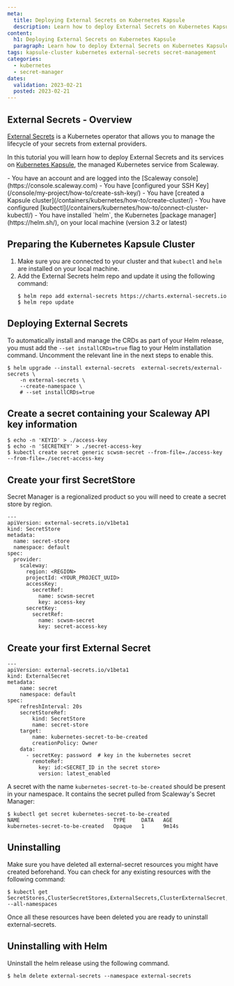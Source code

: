```yaml
---
meta:
  title: Deploying External Secrets on Kubernetes Kapsule
  description: Learn how to deploy External Secrets on Kubernetes Kapsule integrated with Scaleway Secret Manager
content:
  h1: Deploying External Secrets on Kubernetes Kapsule
  paragraph: Learn how to deploy External Secrets on Kubernetes Kapsule integrated with Scaleway Secret Manager
tags: kapsule-cluster kubernetes external-secrets secret-management
categories:
  - kubernetes
  - secret-manager
dates:
  validation: 2023-02-21
  posted: 2023-02-21
---
```


## External Secrets - Overview

[External Secrets](https://external-secrets.io) is a Kubernetes operator that allows you to manage the lifecycle of your secrets from external providers.

In this tutorial you will learn how to deploy External Secrets and its services on [Kubernetes Kapsule](/containers/kubernetes/concepts/#kubernetes-kapsule), the managed Kubernetes service from Scaleway.

<Macro id="iam-requirements" />

<Message type="requirement">
  - You have an account and are logged into the [Scaleway console](https://console.scaleway.com)
  - You have [configured your SSH Key](/console/my-project/how-to/create-ssh-key/)
  - You have [created a Kapsule cluster](/containers/kubernetes/how-to/create-cluster/)
  - You have configured [kubectl](/containers/kubernetes/how-to/connect-cluster-kubectl/)
  - You have installed `helm`, the Kubernetes [package manager](https://helm.sh/), on your local machine (version 3.2 or latest)
</Message>

## Preparing the Kubernetes Kapsule Cluster

1. Make sure you are connected to your cluster and that `kubectl` and `helm` are installed on your local machine.
2. Add the External Secrets helm repo and update it using the following command:
    ```
    $ helm repo add external-secrets https://charts.external-secrets.io
    $ helm repo update
    ```

## Deploying External Secrets

To automatically install and manage the CRDs as part of your Helm release, you must add the `--set installCRDs=true` flag to your Helm installation command.
Uncomment the relevant line in the next steps to enable this.
```
$ helm upgrade --install external-secrets  external-secrets/external-secrets \
    -n external-secrets \
    --create-namespace \
    # --set installCRDs=true
```

## Create a secret containing your Scaleway API key information

```
$ echo -n 'KEYID' > ./access-key
$ echo -n 'SECRETKEY' > ./secret-access-key
$ kubectl create secret generic scwsm-secret --from-file=./access-key --from-file=./secret-access-key
```
## Create your first SecretStore

Secret Manager is a regionalized product so you will need to create a secret store by region.

```
---
apiVersion: external-secrets.io/v1beta1
kind: SecretStore
metadata:
  name: secret-store
  namespace: default
spec:
  provider:
    scaleway:
      region: <REGION>
      projectId: <YOUR_PROJECT_UUID>
      accessKey:
        secretRef:
          name: scwsm-secret
          key: access-key
      secretKey:
        secretRef:
          name: scwsm-secret
          key: secret-access-key
```

## Create your first External Secret

```
---
apiVersion: external-secrets.io/v1beta1
kind: ExternalSecret
metadata:
    name: secret
    namespace: default
spec:
    refreshInterval: 20s
    secretStoreRef:
        kind: SecretStore
        name: secret-store
    target:
        name: kubernetes-secret-to-be-created
        creationPolicy: Owner
    data:
      - secretKey: password  # key in the kubernetes secret
        remoteRef:
          key: id:<SECRET_ID in the secret store>
          version: latest_enabled
```

A secret with the name `kubernetes-secret-to-be-created` should be present in your namespace. It contains the secret pulled from Scaleway's Secret Manager:

```
$ kubectl get secret kubernetes-secret-to-be-created
NAME                              TYPE     DATA   AGE
kubernetes-secret-to-be-created   Opaque   1      9m14s
```

## Uninstalling

Make sure you have deleted all external-secret resources you might have created beforehand. You can check for any existing resources with the following command:

```
$ kubectl get SecretStores,ClusterSecretStores,ExternalSecrets,ClusterExternalSecret,PushSecret --all-namespaces
```

Once all these resources have been deleted you are ready to uninstall external-secrets.

## Uninstalling with Helm

Uninstall the helm release using the following command.

```
$ helm delete external-secrets --namespace external-secrets
```

